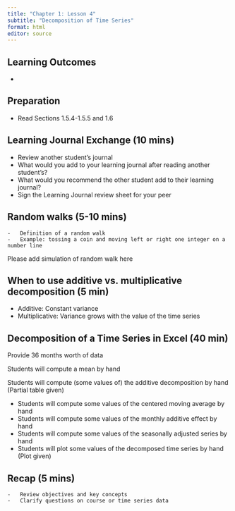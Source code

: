 ```yaml
---
title: "Chapter 1: Lesson 4"
subtitle: "Decomposition of Time Series"
format: html
editor: source
---
```



## Learning Outcomes

-   

## Preparation

-   Read Sections 1.5.4-1.5.5 and 1.6


## Learning Journal Exchange (10 mins)

-   Review another student's journal
-   What would you add to your learning journal after reading another student's?
-   What would you recommend the other student add to their learning journal?
-   Sign the Learning Journal review sheet for your peer


## Random walks (5-10 mins)

```         
-   Definition of a random walk
-   Example: tossing a coin and moving left or right one integer on a number line
```

::: callout-solution
Please add simulation of random walk here
:::

## When to use additive vs. multiplicative decomposition (5 min)

-   Additive: Constant variance
-   Multiplicative: Variance grows with the value of the time series

## Decomposition of a Time Series in Excel (40 min)

::: callout-caution
Provide 36 months worth of data

Students will compute a mean by hand

Students will compute (some values of) the additive decomposition by hand (Partial table given)

-   Students will compute some values of the centered moving average by hand
-   Students will compute some values of the monthly additive effect by hand
-   Students will compute some values of the seasonally adjusted series by hand
-   Students will plot some values of the decomposed time series by hand (Plot given)
:::

## Recap (5 mins)

```         
-   Review objectives and key concepts
-   Clarify questions on course or time series data
```
